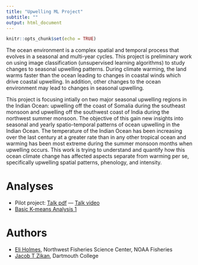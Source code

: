 ```yaml
---
title: "Upwelling ML Project"
subtitle: ""
output: html_document
---
```


```r
knitr::opts_chunk$set(echo = TRUE)
```

The ocean environment is a complex spatial and temporal process that evolves in a seasonal and multi-year cycles. This project is preliminary work on using image classification (unsupervised learning algorithms) to study changes to seasonal upwelling patterns. During climate warming, the land warms faster than the ocean leading to changes in coastal winds which drive coastal upwelling. In addition, other changes to the ocean environment may lead to changes in seasonal upwelling.

This project is focusing intially on two major seasonal upwelling regions in the Indian Ocean: upwelling off the coast of Somalia during the southeast monsoon and upwelling off the southwest coast of India during the northwest summer monsoon. The objective of this gain new insights into seasonal and yearly spatio-temporal patterns of ocean upwelling  in the Indian Ocean. The temperature of the Indian Ocean has been increasing over the last century at a greater rate than in any other tropical ocean and warming has been most extreme during the summer monsoon months when upwelling occurs. This work is trying to understand and quantify how this ocean climate change has affected aspects separate from warming per se, specifically upwelling spatial patterns, phenology, and intensity.

# Analyses

* Pilot project: [Talk pdf](Analyses/Pilot/Dartmouth_Earth_Sci_Feb_2020.pdf) --- [Talk video](Analyses/Pilot/Zikan_Pilot_Talk.mp4)
* [Basic K-means Analysis 1](Analyses/Analysis1_K12_Centroids.html)

# Authors

* [Eli Holmes](faculty.washington.edu/eeholmes), Northwest Fisheries Science Center, NOAA Fisheries
* [Jacob T Zikan](https://www.linkedin.com/in/jake-zikan), Dartmouth College

